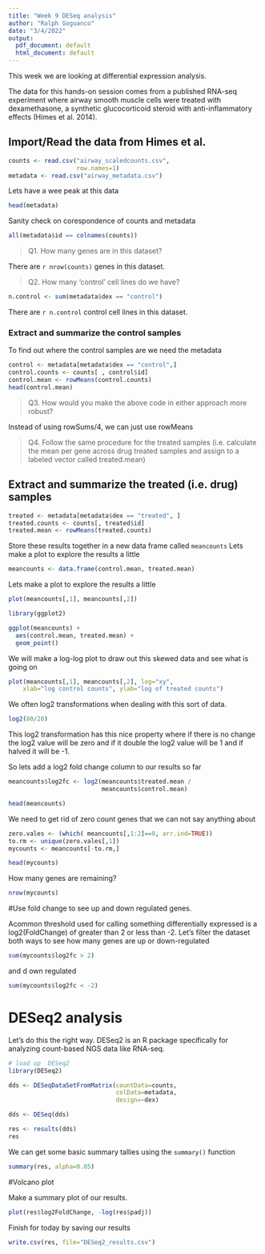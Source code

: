 ```yaml
---
title: "Week 9 DESeq analysis"
author: "Ralph Goguanco"
date: "3/4/2022"
output:
  pdf_document: default
  html_document: default
---
```


This week we are looking at differential expression analysis.

The data for this hands-on session comes from a published RNA-seq experiment where airway smooth muscle cells were treated with dexamethasone, a synthetic glucocorticoid steroid with anti-inflammatory effects (Himes et al. 2014).

## Import/Read the data from Himes et al.

```r
counts <- read.csv("airway_scaledcounts.csv",
                   row.names=1)
metadata <- read.csv("airway_metadata.csv")
```

Lets have a wee peak at this data
```r
head(metadata)
```

Sanity check on corespondence of counts and metadata

```r
all(metadata$id == colnames(counts))
```
>Q1. How many genes are in this dataset? 

There are `r nrow(counts)` genes in this dataset.

>Q2. How many ‘control’ cell lines do we have?

```r
n.control <- sum(metadata$dex == "control")

```


There are `r n.control` control cell lines in this dataset.


### Extract and summarize the control samples

To find out where the control samples are we need the metadata 
```r
control <- metadata[metadata$dex == "control",]
control.counts <- counts[ , control$id]
control.mean <- rowMeans(control.counts)
head(control.mean)
```

>Q3. How would you make the above code in either approach more robust?

Instead of using rowSums/4, we can just use rowMeans



>Q4. Follow the same procedure for the treated samples (i.e. calculate the mean per gene across drug treated samples and assign to a labeled vector called treated.mean)

## Extract and summarize the treated (i.e. drug) samples

```r
treated <- metadata[metadata$dex == "treated", ]
treated.counts <- counts[, treated$id]
treated.mean <- rowMeans(treated.counts)
```

Store these results together in a new data frame called `meancounts`
Lets make a plot to explore the results a little

```r
meancounts <- data.frame(control.mean, treated.mean)
```

Lets make a plot to explore the results a little

```r
plot(meancounts[,1], meancounts[,2])
```
```r
library(ggplot2)

ggplot(meancounts) +
  aes(control.mean, treated.mean) +
  geom_point()
```

We will make a log-log plot to draw out this skewed data and see what is going on 

```r
plot(meancounts[,1], meancounts[,2], log="xy", 
    xlab="log control counts", ylab="log of treated counts")
```

We often log2 transformations when dealing with this sort of data.

```r
log2(80/20)

```
This log2 transformation has this nice property where if there is no change the log2 value will be zero and if it double the log2 value will be 1 and if halved it will be -1.

So lets add a log2 fold change column to our results so far

```r
meancounts$log2fc <- log2(meancounts$treated.mean / 
                          meancounts$control.mean)

```

```r
head(meancounts)

```

We need to get rid of zero count genes that we can not say anything about

```r
zero.vales <- (which( meancounts[,1:2]==0, arr.ind=TRUE))
to.rm <- unique(zero.vales[,1])
mycounts <- meancounts[-to.rm,]
```

```r
head(mycounts)
```

How many genes are remaining?

```r
nrow(mycounts)
```

#Use fold change to see up and down regulated genes.

Acommon threshold used for calling something differentially expressed is a log2(FoldChange) of greater than 2 or less than -2. Let's filter the dataset both ways to see how many genes are up or down-regulated

```r
sum(mycounts$log2fc > 2)

```
and d own regulated
```r
sum(mycounts$log2fc < -2)
```

# DESeq2 analysis

Let's do this the right way. DESeq2 is an R package specifically for analyzing count-based NGS data like RNA-seq.

```r
# load up  DESeq2
library(DESeq2)

dds <- DESeqDataSetFromMatrix(countData=counts, 
                              colData=metadata, 
                              design=~dex)
```

```r
dds <- DESeq(dds)
```

```r
res <- results(dds)
res
```

We can get some basic summary tallies using the `summary()` function

```r
summary(res, alpha=0.05)
```

#Volcano plot

Make a summary plot of our results.

```r
plot(res$log2FoldChange, -log(res$padj))
```

Finish for today by saving our results 

```r
write.csv(res, file="DESeq2_results.csv")
```

























